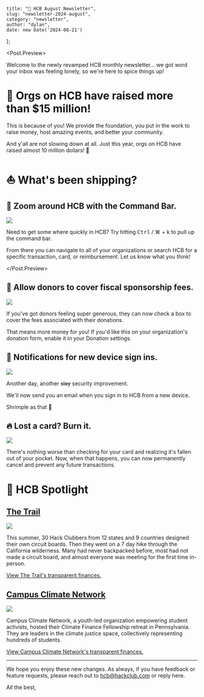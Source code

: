 
    title: "📣 HCB August Newsletter",
    slug: "newsletter-2024-august",
    category: "newsletter",
    author: "dylan",
    date: new Date('2024-08-21')
};

<Post meta={meta} skipAuthor>

<Post.Preview>

Welcome to the newly revamped HCB monthly newsletter... we got word your inbox was feeling lonely, so we're here to spice things up!

# 🎉 Orgs on HCB have raised more than $15 million!

This is because of you! We provide the foundation, you put in the work to raise money, host amazing events, and better your community.

And y'all are not slowing down at all. Just this year, orgs on HCB have raised almost 10 million dollars! 👀

# ⛵ What's been shipping?

## 🔎 Zoom around HCB with the Command Bar.


<Image src={commandBar} />

Need to get some where quickly in HCB? Try hitting <kbd>Ctrl</kbd> / ⌘ + k to pull up the command bar.

From there you can navigate to all of your organizations or search HCB for a specific transaction, card, or reimbursement. Let us know what you think!

</Post.Preview>

## 🙏 Allow donors to cover fiscal sponsorship fees.


<Image src={donorsCoverFees} />

If you've got donors feeling super generous, they can now check a box to cover the fees associated with their donations.

That means more money for you! If you'd like this on your organization's donation form, enable it in your Donation settings.


## 🚨 Notifications for new device sign ins.


<Image src={deviceSignInNotifs} />

Another day, another <s>slay</s> security improvement.

We'll now send you an email when you sign in to HCB from a new device.

Shrimple as that 🦐

## 🔥 Lost a card? Burn it.


<Image src={burnCard} />

There's nothing worse than checking for your card and realizing it's fallen out of your pocket. Now, when that happens, you can now permanently cancel and prevent any future transactions.


# 🌟 HCB Spotlight

## [The Trail](https://hcb.hackclub.com/the-trail)


<Image src={theTrail} />

This summer, 30 Hack Clubbers from 12 states and 9 countries designed their own circuit boards. Then they went on a 7 day hike through the California wilderness. Many had never backpacked before, most had not made a circuit board, and almost everyone was meeting for the first time in-person.

[View The Trail's transparent finances.](https://hcb.hackclub.com/the-trail)


## [Campus Climate Network](https://hcb.hackclub.com/campus-climate-network)


<Image src={campusClimateNetwork} />

Campus Climate Network, a youth-led organization empowering student activists, hosted their Climate Finance Fellowship retreat in Pennsylvania. They are leaders in the climate justice space, collectively representing hundreds of students.

[View Campus Climate Network's transparent finances.](https://hcb.hackclub.com/campus-climate-network)



-------


We hope you enjoy these new changes. As always, if you have feedback or feature requests, please reach out to hcb@hackclub.com or reply here.


All the best,

<Author id="dylan" overrideText="Dylan and The HCB Team" />

</Post>